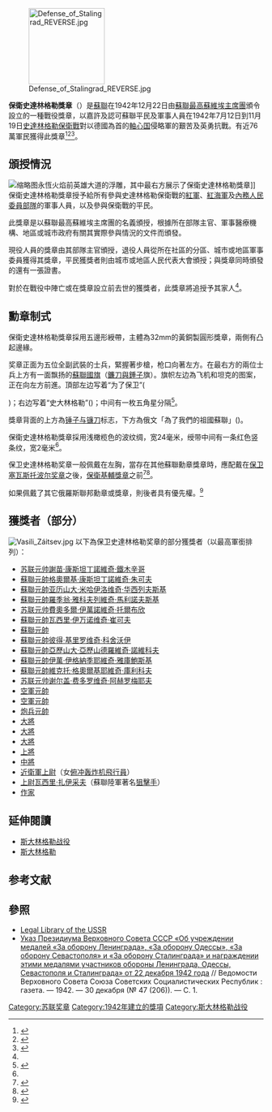 {{noteTA
|G1= PP
| 1= zh-tw:史達林; zh-cn:斯大林; zh-hk:史太林; zh-mo:史達林; zh-sg:斯大林;
}}
{{Infobox military award
|name= 保衛史達林格勒獎章
|image=[[File:Defense_of_Stalingrad_OBVERSE.jpg|200px]]
|caption= 保衛史達林格勒獎章(正面)
|awarded_by={{flag|USSR}} 
|type= 戰役獎章
|eligibility=蘇聯公民
|for=參與史太林格勒戰役
|campaign=
|status=不再授予
|description=
|clasps=
|established=1942年12月22日
|first_award=
|last_award=
|total=759,560
|posthumous=
|recipients=
|individual=
|higher=[[保衛塞瓦斯托波爾獎章|保衛塞瓦斯托波爾獎章]]
|same=
|lower=[[保衛基輔獎章|保衛基輔獎章]]
|related=
|image2=[[File:Defstalingrad.png|80px]]
|caption2=保衛史達林格勒獎章章略 
}}
[[File:Defense_of_Stalingrad_REVERSE.jpg|150px]]

'''保衛史達林格勒獎章'''（{{lang-ru|Медаль «За оборону Сталинграда»}}）是[[蘇聯|蘇聯]]在1942年12月22日由[[蘇聯最高蘇維埃主席團|蘇聯最高蘇維埃主席團]]頒令設立的一種戰役獎章，以嘉許及認可蘇聯平民及軍事人員在1942年7月12日到11月19日[[史太林格勒戰役|史達林格勒保衛戰]]對以德國為首的[[軸心国|軸心国]]侵略軍的艱苦及英勇抗戰。有近76萬軍民獲得此獎章<ref name="rj">{{cite book|author = 唐思、謝亮|title = 《號角：世界經典制服勳章藝術》| location = 北京|publisher = 中國長安出版社|year = 2013| pages =第172-177頁|isbn = 978-7-5107-0679-0}}</ref><ref name="Stalingrad">{{cite web | authorlink = Russian Government | title = Decree of the Presidium of the Supreme Soviet of the USSR of December 22, 1942 | publisher = Legal Library of the USSR | date = 1942-12-22 | url = http://www.libussr.ru/doc_ussr/ussr_4383.htm | language = ru | accessdate = 2012-03-03 | archive-date = 2014-07-14 | archive-url = https://web.archive.org/web/20140714150623/http://www.libussr.ru/doc_ussr/ussr_4383.htm | dead-url = yes }}</ref><ref name="Multi amendments">{{cite web | authorlink = Russian Government | title = Decree of the Presidium of the Supreme Soviet of the USSR of  July 18, 1980 № 2523-X | publisher = Legal Library of the USSR | date = 1980-07-18 | url = http://www.libussr.ru/doc_ussr/usr_10402.htm | language = ru | accessdate = 2012-03-03 | archive-date = 2014-01-01 | archive-url = https://web.archive.org/web/20140101064105/http://www.libussr.ru/doc_ussr/usr_10402.htm | dead-url = yes }}</ref>。

==頒授情況==
[[File:Volgograd_Heroes_Alley2.jpg|缩略图]]永恆火焰前英雄大道的浮雕，其中最右方展示了保衛史達林格勒獎章]]
保衛史達林格勒獎章授予給所有參與史達林格勒保衛戰的[[紅軍|紅軍]]、[[紅海軍|紅海軍]]及[[內務人民委員部|內務人民委員部隊]]的軍事人員，以及參與保衛戰的平民。

此獎章是以蘇聯最高蘇維埃主席團的名義頒授，根據所在部隊主官、軍事醫療機構、地區或城市政府有關其實際參與情況的文件而頒發。

現役人員的獎章由其部隊主官頒授，退役人員從所在社區的分區、城市或地區軍事委員獲得其獎章，平民獲獎者則由城市或地區人民代表大會頒授；與獎章同時頒發的還有一張證書。

對於在戰役中陣亡或在獎章設立前去世的獲獎者，此獎章將追授予其家人<ref name="Stalingrad"/>。

== 勳章制式 ==
保衛史達林格勒獎章採用五邊形綬帶，主體為32mm的黃銅製圓形獎章，兩側有凸起邊緣。

奖章正面为五位全副武裝的士兵，緊握著步槍，枪口向著左方。在最右方的兩位士兵上方有一面飘扬的[[苏联国旗|蘇聯國旗]]（[[锤子与镰刀|鐮刀與錘子]]旗）。旗帜左边為飞机和坦克的图案，正在向左方前進。頂部左边写着“为了保卫”({{lang-ru|«ЗА ОБОРОНУ»}}

)；右边写着“史大林格勒”({{lang-ru|«СТАЛИНГРАДА»}})；中间有一枚五角星分隔<ref>{{Cite web|url = http://mil.sohu.com/20150504/n412350923.shtml|title = 二战苏军奖章之保卫斯大林格勒奖章|accessdate = 2015-11-24|author = 知远/玄子|date = 2015-05-04|publisher = 搜狐军事|archive-date = 2020-04-06|archive-url = https://web.archive.org/web/20200406114203/https://mil.sohu.com/20150504/n412350923.shtml|dead-url = no}}</ref>。

獎章背面的上方為[[锤子与镰刀|锤子与镰刀]]标志，下方為俄文「為了我們的祖國蘇聯」({{lang-ru| «ЗА НАШУ СОВЕТСКУЮ РОДИНУ»}})。

保衛史達林格勒獎章採用浅橄榄色的波纹绸，宽24毫米，绶带中间有一条红色竖条纹，宽2毫米<ref name="Stalingrad"/>。

保卫史達林格勒奖章一般佩戴在左胸，當存在其他蘇聯勳章獎章時，應配戴在[[保卫塞瓦斯托波尔奖章|保卫塞瓦斯托波尔奖章]]之後，[[保衛基輔獎章|保衛基輔獎章]]之前<ref>{{Cite book|title = 《號角：世界經典制服勳章藝術》|last = 唐思、謝亮|first = |publisher = 中國長安出版社|year = 2013|isbn = 978-7-5107-0679-0|location = 北京|pages = 196-197|language = zh-hans}}</ref><ref name="Multi amendments2">{{cite web|authorlink = Russian Government|title = Decree of the Presidium of the Supreme Soviet of the USSR of  July 18, 1980 № 2523-X|publisher = Legal Library of the USSR|date = 1980-07-18|url = http://www.libussr.ru/doc_ussr/usr_10402.htm|language = ru|accessdate = 2012-03-03|archive-date = 2014-01-01|archive-url = https://web.archive.org/web/20140101064105/http://www.libussr.ru/doc_ussr/usr_10402.htm|dead-url = yes}}</ref>。

如果佩戴了其它俄羅斯聯邦勳章或獎章，則後者具有優先權。<ref name="decree1099">{{cite web|authorlink = Russian Government|title = Decree of the President of the Russian Federation of September 7, 2010 No 1099|publisher = Russian Gazette|date = 2010-09-07|url = http://www.rg.ru/2010/09/15/nagrady-dok.html|language = ru|accessdate = 2012-03-03|archive-date = 2016-03-10|archive-url = https://web.archive.org/web/20160310205827/http://rg.ru/2010/09/15/nagrady-dok.html|dead-url = no}}</ref>

==獲獎者（部分） ==
{{main|分类:保卫斯大林格勒奖章获得者}}
[[File:Vasili_Záitsev.jpg|thumb]]
以下為保卫史達林格勒奖章的部分獲獎者（以最高軍銜排列）：

*[[苏联元帅|苏联元帅]][[謝苗·康斯坦丁諾維奇·鐵木辛哥|謝苗·康斯坦丁諾維奇·鐵木辛哥]]
*[[蘇聯元帥|蘇聯元帥]][[格奧爾基·康斯坦丁諾維奇·朱可夫|格奧爾基·康斯坦丁諾維奇·朱可夫]]
*[[蘇聯元帥|蘇聯元帥]][[亚历山大·米哈伊洛维奇·华西列夫斯基|亚历山大·米哈伊洛维奇·华西列夫斯基]]
*[[蘇聯元帥|蘇聯元帥]][[羅季翁·雅科夫列維奇·馬利諾夫斯基|羅季翁·雅科夫列維奇·馬利諾夫斯基]]
*[[苏联元帅|苏联元帅]][[費奧多爾·伊萬諾維奇·托爾布欣|費奧多爾·伊萬諾維奇·托爾布欣]]
*[[蘇聯元帥|蘇聯元帥]][[瓦西里·伊万诺维奇·崔可夫|瓦西里·伊万诺维奇·崔可夫]]
*[[蘇聯元帥|蘇聯元帥]]{{link-en|谢尔盖·谢苗诺维奇·比留佐夫|Sergey Biryuzov}}
*[[蘇聯元帥|蘇聯元帥]][[彼得·科舍沃伊|彼得·基里罗维奇·科舍沃伊]]
*[[蘇聯元帥|蘇聯元帥]][[亞歷山大·亞歷山德羅維奇·諾維科夫|亞歷山大·亞歷山德羅維奇·諾維科夫]]
*[[蘇聯元帥|蘇聯元帥]][[伊萬·伊格納季耶維奇·雅庫鮑斯基|伊萬·伊格納季耶維奇·雅庫鮑斯基]]
*[[蘇聯元帥|蘇聯元帥]][[维克托·格奥尔基耶维奇·库利科夫|維克托·格奧爾基耶維奇·庫利科夫]]
*[[苏联元帅|苏联元帅]][[谢尔盖·费多罗维奇·阿赫罗梅耶夫|谢尔盖·费多罗维奇·阿赫罗梅耶夫]]
*[[军兵种元帅_(苏联)|空軍元帥]]{{link-en|費多爾·雅科夫列維奇·法列拉列耶夫|Fedor Falaleyev)}}
*[[军兵种元帅_(苏联)|空軍元帥]]{{link-en|謝爾蓋·伊格納季耶維奇·鲁坚科|Sergei_Rudenko_(general)}}
*[[军兵种元帅_(苏联)|炮兵元帥]]{{link-en|瓦西裡·伊万諾維奇·卡扎科夫|Vasily_Kazakov}}
*[[大将_(苏联)|大將]]{{Link-en|米哈伊爾·謝爾蓋耶維奇·馬利寧|Mikhail Malinin}}
*[[大将_(苏联)|大將]]{{Link-en|謝苗·帕夫洛維奇·伊凡諾夫|Semion Ivanov}}
*[[大将_(苏联)|大將]]{{Link-en| 雅科夫·格里戈利耶维奇·克列伊泽尔|Yakov Kreizer}}
*[[上将|上將]]{{Link-en|亚历山大·伊里奇·罗季姆采夫|Alexander_Rodimtsev}}
*[[中將|中將]]{{Link-en|瓦西里·米哈伊洛维奇·巴达诺夫|Vasily Badanov}}
*[[上尉|近衛軍上尉]]{{Link-en|瑪麗亞•冬妮娜|Mariya_Dolina}}（女[[俯冲轰炸机|俯冲轰炸机]][[飛行員|飛行員]]）
*[[上尉|上尉]][[瓦西里·扎伊采夫_(狙擊手)|瓦西里·扎伊采夫]]（蘇聯陸軍著名[[狙擊手|狙擊手]]）
*[[作家|作家]]{{Link-en|彼得·安德烈耶维奇·巴甫连柯|Pyotr_Pavlenko}}

==延伸閱讀==
*[[斯大林格勒战役|斯大林格勒战役]]
*[[伏尔加格勒|斯大林格勒]]

==参考文献==
{{Reflist|2}}

==參照==
*[http://www.libussr.ru  Legal Library of the USSR]{{Wayback|url=http://www.libussr.ru/ |date=20110930131124 }}
*[http://sun.tsu.ru/mminfo/2020/000462771/1942/1942_046.pdf Указ Президиума Верховного Совета СССР «Об учреждении медалей «За оборону Ленинграда», «За оборону Одессы», «За оборону Севастополя» и «За оборону Сталинграда» и награждении этими медалями участников обороны Ленинграда, Одессы, Севастополя и Сталинграда» от 22 декабря 1942 года] {{Wayback|url=http://sun.tsu.ru/mminfo/2020/000462771/1942/1942_046.pdf |date=20211115192533 }} // Ведомости Верховного Совета Союза Советских Социалистических Республик : газета. — 1942. — 30 декабря (№ 47 (206)). — С. 1.
{{蘇聯勳獎與榮譽稱號}}
[[Category:苏联奖章|Category:苏联奖章]]
[[Category:1942年建立的獎項|Category:1942年建立的獎項]]
[[Category:斯大林格勒战役|Category:斯大林格勒战役]]